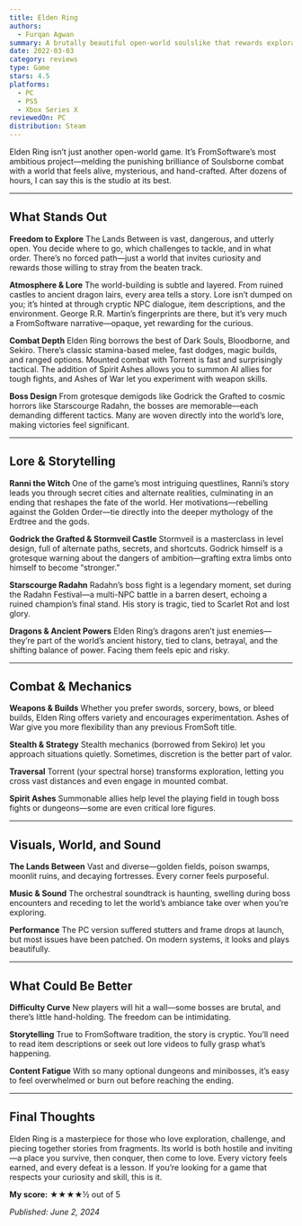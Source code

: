 ```yaml
---
title: Elden Ring
authors:
  - Furqan Agwan
summary: A brutally beautiful open-world soulslike that rewards exploration and punishes mistakes—FromSoftware at its best.
date: 2022-03-03
category: reviews
type: Game
stars: 4.5
platforms:
  - PC
  - PS5
  - Xbox Series X
reviewedOn: PC
distribution: Steam
---
```


Elden Ring isn’t just another open-world game. It’s FromSoftware’s most ambitious project—melding the punishing brilliance of Soulsborne combat with a world that feels alive, mysterious, and hand-crafted. After dozens of hours, I can say this is the studio at its best.

---

## What Stands Out

**Freedom to Explore**
The Lands Between is vast, dangerous, and utterly open. You decide where to go, which challenges to tackle, and in what order. There’s no forced path—just a world that invites curiosity and rewards those willing to stray from the beaten track.

**Atmosphere & Lore**
The world-building is subtle and layered. From ruined castles to ancient dragon lairs, every area tells a story. Lore isn’t dumped on you; it’s hinted at through cryptic NPC dialogue, item descriptions, and the environment. George R.R. Martin’s fingerprints are there, but it’s very much a FromSoftware narrative—opaque, yet rewarding for the curious.

**Combat Depth**
Elden Ring borrows the best of Dark Souls, Bloodborne, and Sekiro. There’s classic stamina-based melee, fast dodges, magic builds, and ranged options. Mounted combat with Torrent is fast and surprisingly tactical. The addition of Spirit Ashes allows you to summon AI allies for tough fights, and Ashes of War let you experiment with weapon skills.

**Boss Design**
From grotesque demigods like Godrick the Grafted to cosmic horrors like Starscourge Radahn, the bosses are memorable—each demanding different tactics. Many are woven directly into the world’s lore, making victories feel significant.

---

## Lore & Storytelling

**Ranni the Witch**
One of the game’s most intriguing questlines, Ranni’s story leads you through secret cities and alternate realities, culminating in an ending that reshapes the fate of the world. Her motivations—rebelling against the Golden Order—tie directly into the deeper mythology of the Erdtree and the gods.

**Godrick the Grafted & Stormveil Castle**
Stormveil is a masterclass in level design, full of alternate paths, secrets, and shortcuts. Godrick himself is a grotesque warning about the dangers of ambition—grafting extra limbs onto himself to become “stronger.”

**Starscourge Radahn**
Radahn’s boss fight is a legendary moment, set during the Radahn Festival—a multi-NPC battle in a barren desert, echoing a ruined champion’s final stand. His story is tragic, tied to Scarlet Rot and lost glory.

**Dragons & Ancient Powers**
Elden Ring’s dragons aren’t just enemies—they’re part of the world’s ancient history, tied to clans, betrayal, and the shifting balance of power. Facing them feels epic and risky.

---

## Combat & Mechanics

**Weapons & Builds**
Whether you prefer swords, sorcery, bows, or bleed builds, Elden Ring offers variety and encourages experimentation. Ashes of War give you more flexibility than any previous FromSoft title.

**Stealth & Strategy**
Stealth mechanics (borrowed from Sekiro) let you approach situations quietly. Sometimes, discretion is the better part of valor.

**Traversal**
Torrent (your spectral horse) transforms exploration, letting you cross vast distances and even engage in mounted combat.

**Spirit Ashes**
Summonable allies help level the playing field in tough boss fights or dungeons—some are even critical lore figures.

---

## Visuals, World, and Sound

**The Lands Between**
Vast and diverse—golden fields, poison swamps, moonlit ruins, and decaying fortresses. Every corner feels purposeful.

**Music & Sound**
The orchestral soundtrack is haunting, swelling during boss encounters and receding to let the world’s ambiance take over when you’re exploring.

**Performance**
The PC version suffered stutters and frame drops at launch, but most issues have been patched. On modern systems, it looks and plays beautifully.

---

## What Could Be Better

**Difficulty Curve**
New players will hit a wall—some bosses are brutal, and there’s little hand-holding. The freedom can be intimidating.

**Storytelling**
True to FromSoftware tradition, the story is cryptic. You’ll need to read item descriptions or seek out lore videos to fully grasp what’s happening.

**Content Fatigue**
With so many optional dungeons and minibosses, it’s easy to feel overwhelmed or burn out before reaching the ending.

---

## Final Thoughts

Elden Ring is a masterpiece for those who love exploration, challenge, and piecing together stories from fragments. Its world is both hostile and inviting—a place you survive, then conquer, then come to love. Every victory feels earned, and every defeat is a lesson. If you’re looking for a game that respects your curiosity and skill, this is it.

**My score:** ★★★★½ out of 5

_Published: June 2, 2024_
